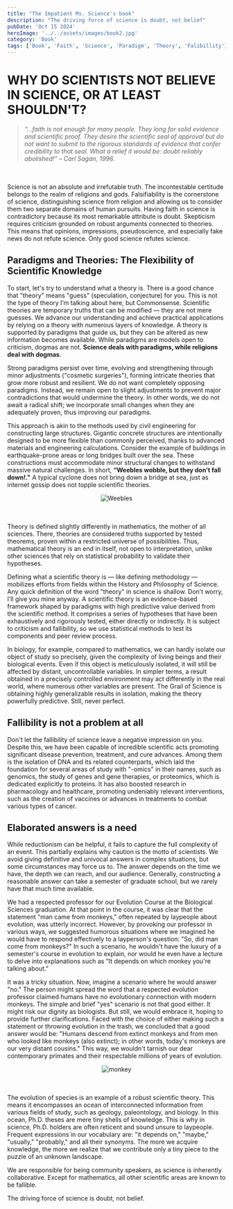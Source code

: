 ```yaml
---
title: "The Impatient Ms. Science's book"
description: "The driving force of science is doubt, not belief"
pubDate: 'Oct 15 2024'
heroImage: '../../assets/images/book2.jpg'
category: 'Book'
tags: ['Book', 'Faith', 'Science', 'Paradigm', 'Theory', 'Falibillity']
---
```





# WHY DO SCIENTISTS NOT BELIEVE IN SCIENCE, OR AT LEAST SHOULDN'T?

 


> *“...faith is not enough for many people. They long for solid evidence and scientific proof. They desire the 
> scientific seal of approval but do not want to submit to the rigorous standards of evidence that confer
> credibility to that seal. What a relief it would be: doubt reliably abolished!”
> – Carl Sagan, 1996.*


<br></br>
Science is not an absolute and irrefutable truth. The incontestable certitude belongs to the realm of religions and gods. Falsifiability is the cornerstone of science, distinguishing science from religion and allowing us to consider them two separate domains of human pursuits. Having faith in science is contradictory because its most remarkable attribute is doubt. Skepticism requires criticism grounded on robust arguments connected to theories. This means that opinions, impressions, pseudoscience, and especially fake news do not refute science. Only good science refutes science.

## Paradigms and Theories: The Flexibility of Scientific Knowledge

To start, let's try to understand what a theory is. There is a good chance that "theory" means "guess" (speculation, conjecture) for you. This is not the type of theory I’m talking about here, but Commonsense. Scientific theories are temporary truths that can be modified — they are not mere guesses. We advance our understanding and achieve practical applications by relying on a theory with numerous layers of knowledge. A theory is supported by paradigms that guide us, but they can be altered as new information becomes available. While paradigms are models open to criticism, dogmas are not. **Science deals with paradigms, while religions deal with dogmas**.

Strong paradigms persist over time, evolving and strengthening through minor adjustments ("cosmetic surgeries"), forming intricate theories that grow more robust and resilient. We do not want completely opposing paradigms. Instead, we remain open to slight adjustments to prevent major contradictions that would undermine the theory. In other words, we do not await a radical shift; we incorporate small changes when they are adequately proven, thus improving our paradigms.

This approach is akin to the methods used by civil engineering for constructing large structures. Gigantic concrete structures are intentionally designed to be more flexible than commonly perceived, thanks to advanced materials and engineering calculations. Consider the example of buildings in earthquake-prone areas or long bridges built over the sea. These constructions must accommodate minor structural changes to withstand massive natural challenges. In short, **“Weebles wobble, but they don't fall down!."** A typical cyclone does not bring down a bridge at sea, just as internet gossip does not topple scientific theories.


<div align="center">
  <img src="../../assets/images/weebles.jpg" alt="Weebles">
</div>

<br></br>
Theory is defined slightly differently in mathematics, the mother of all sciences. There, theories are considered truths supported by tested theorems, proven within a restricted universe of possibilities. Thus, mathematical theory is an end in itself, not open to interpretation, unlike other sciences that rely on statistical probability to validate their hypotheses.

Defining what a scientific theory is — like defining methodology — mobilizes efforts from fields within the History and Philosophy of Science. Any quick definition of the word "theory" in science is shallow. Don’t worry, I’ll give you mine anyway. A scientific theory is an evidence-based framework shaped by paradigms with high predictive value derived from the scientific method. It comprises a series of hypotheses that have been exhaustively and rigorously tested, either directly or indirectly. It is subject to criticism and fallibility, so we use statistical methods to test its components and peer review process.

In biology, for example, compared to mathematics, we can hardly isolate our object of study so precisely, given the complexity of living beings and their biological events. Even if this object is meticulously isolated, it will still be affected by distant, uncontrollable variables. In simpler terms, a result obtained in a precisely controlled environment may act differently in the real world, where numerous other variables are present. The Grail of Science is obtaining highly generalizable results in isolation, making the theory powerfully predictive. Still, never perfect.

## Fallibility is not a problem at all
Don't let the fallibility of science leave a negative impression on you. Despite this, we have been capable of incredible scientific acts promoting significant disease prevention, treatment, and cure advances. Among them is the isolation of DNA and its related counterparts, which laid the foundation for several areas of study with "-omics" in their names, such as genomics, the study of genes and gene therapies, or proteomics, which is dedicated explicitly to proteins. It has also boosted research in pharmacology and healthcare, promoting undeniably relevant interventions, such as the creation of vaccines or advances in treatments to combat various types of cancer.

## Elaborated answers is a need
While reductionism can be helpful, it fails to capture the full complexity of an event. This partially explains why caution is the motto of scientists. We avoid giving definitive and univocal answers in complex situations, but some circumstances may force us to. The answer depends on the time we have, the depth we can reach, and our audience. Generally, constructing a reasonable answer can take a semester of graduate school, but we rarely have that much time available.

We had a respected professor for our Evolution Course at the Biological Sciences graduation. At that point in the course, it was clear that the statement "man came from monkeys," often repeated by laypeople about evolution, was utterly incorrect. However, by provoking our professor in various ways, we suggested humorous situations where we imagined he would have to respond effectively to a layperson's question: "So, did man come from monkeys?" In such a scenario, he wouldn't have the luxury of a semester's course in evolution to explain, nor would he even have a lecture to delve into explanations such as “It depends on which monkey you're talking about.”

It was a tricky situation. Now, imagine a scenario where he would answer "no." The person might spread the word that a respected evolution professor claimed humans have no evolutionary connection with modern monkeys. The simple and brief "yes" scenario is not that good either. It might risk our dignity as biologists. But still, we would embrace it, hoping to provide further clarifications. Faced with the choice of either making such a statement or throwing evolution in the trash, we concluded that a good answer would be: "Humans descend from extinct monkeys and from men who looked like monkeys (also extinct); in other words, today's monkeys are our very distant cousins." This way, we wouldn't tarnish our dear contemporary primates and their respectable millions of years of evolution.

<div align="center">
  <img src="../../assets/images/book3_monkey.jpg" alt="monkey">
</div>

<br></br>
The evolution of species is an example of a robust scientific theory. This means it encompasses an ocean of interconnected information from various fields of study, such as geology, paleontology, and biology. In this ocean, Ph.D. theses are mere tiny shells of knowledge. This is why in science, Ph.D. holders are often reticent and sound unsure to laypeople. Frequent expressions in our vocabulary are: "it depends on," "maybe," "usually," "probably," and all their synonyms. The more we acquire knowledge, the more we realize that we contribute only a tiny piece to the puzzle of an unknown landscape.

We are responsible for being community speakers, as science is inherently collaborative. Except for mathematics, all other scientific areas are known to be fallible.

The driving force of science is doubt, not belief.


